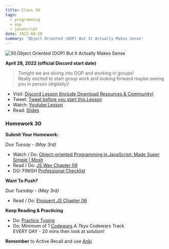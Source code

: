 ```yaml
---
title: Class 30
tags:
  - programming
  - oop
  - javascript
date: 2022-04-28
summary: 'Object Oriented (OOP) But It Actually Makes Sense'
---
```


![30.Object Oriented (OOP) But It Actually Makes Sense](https://cdn.hashnode.com/res/hashnode/image/upload/v1676664115697/zlYh0E7BM.png?auto=compress)

**April 28, 2022 (official Discord start date)**

> Tonight we are diving into OOP and working in groups! <br /> Really excited to start group work and looking forward maybe seeing you in person (digitally)!

- Visit: [Discord Lesson (Include Download Resources & Community)](https://discord.com/channels/735923219315425401/738891289071714388/969350180841357352)
- Tweet: [Tweet before you start this Lesson](https://twitter.com/leonnoel/status/1519791265285505024)
- Watch: [Youtube Lesson](https://youtu.be/GihfY5OVDdk)
- Read: [Slides](https://slides.com/leonnoel/100devs2-javascript-oop)

### Homework 30

**Submit Your Homework:**

_Due Tuesay - (May 3rd)_

- Watch / Do: [Object-oriented Programming in JavaScript: Made Super Simple | Mosh](https://youtu.be/PFmuCDHHpwk)
- Read / Do: [JS Way Chapter 09](https://github.com/thejsway/thejsway/blob/master/manuscript/chapter09.md)
- DO: FINISH [Professional Checklist](https://docs.google.com/document/d/1L2vTX3qvLhoGHeG5cVD2ljCfRGr1uJ_Gf-hNZj9KzTg)

**Want To Push?**

_Due Tuesday - (May 3rd)_

- Read / Do: [Eloquent JS Chapter 06](https://eloquentjavascript.net/06_object.html)

**Keep Reading & Practicing**

- Do: [Practice Typing](https://www.keybr.com/)
- Do: Minimum of 1 [Codewars](https://codewars.com/) A 7kyu Codewars Track <br /> EVERY DAY - 20 mins then look at solution!

**Remember** to Active Recall and use [Anki](https://apps.ankiweb.net/)
